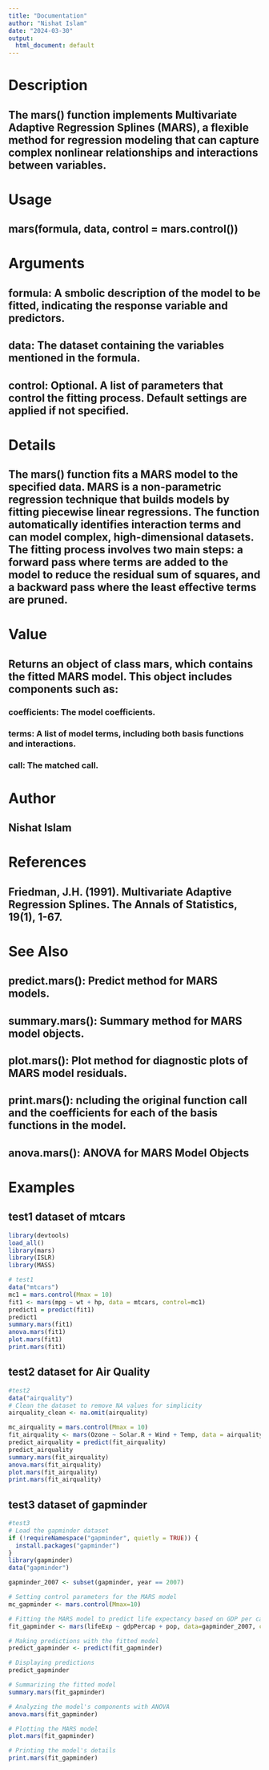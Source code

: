 ```yaml
---
title: "Documentation"
author: "Nishat Islam"
date: "2024-03-30"
output:
  html_document: default
---
```

# Description
## The mars() function implements Multivariate Adaptive Regression Splines (MARS), a flexible method for regression modeling that can capture complex nonlinear relationships and interactions between variables.

# Usage
## mars(formula, data, control = mars.control())

# Arguments
## formula: A smbolic description of the model to be fitted, indicating the response variable and predictors.
## data: The dataset containing the variables mentioned in the formula.
## control: Optional. A list of parameters that control the fitting process. Default settings are applied if not specified.

# Details
## The mars() function fits a MARS model to the specified data. MARS is a non-parametric regression technique that builds models by fitting piecewise linear regressions. The function automatically identifies interaction terms and can model complex, high-dimensional datasets. The fitting process involves two main steps: a forward pass where terms are added to the model to reduce the residual sum of squares, and a backward pass where the least effective terms are pruned.

# Value
## Returns an object of class mars, which contains the fitted MARS model. This object includes components such as:

### coefficients: The model coefficients.
### terms: A list of model terms, including both basis functions and interactions.
### call: The matched call.

# Author
## Nishat Islam

# References
## Friedman, J.H. (1991). Multivariate Adaptive Regression Splines. The Annals of Statistics, 19(1), 1-67.

# See Also
## predict.mars(): Predict method for MARS models.
## summary.mars(): Summary method for MARS model objects.
## plot.mars(): Plot method for diagnostic plots of MARS model residuals.
## print.mars(): ncluding the original function call and the coefficients for each of the basis functions in the model. 
## anova.mars(): ANOVA for MARS Model Objects

# Examples
## test1 dataset of mtcars
```r
library(devtools)
load_all()
library(mars)
library(ISLR)
library(MASS)

# test1
data("mtcars")
mc1 = mars.control(Mmax = 10)
fit1 <- mars(mpg ~ wt + hp, data = mtcars, control=mc1)
predict1 = predict(fit1)
predict1
summary.mars(fit1)
anova.mars(fit1)
plot.mars(fit1)
print.mars(fit1)

```

## test2 dataset for Air Quality
```r
#test2
data("airquality")
# Clean the dataset to remove NA values for simplicity
airquality_clean <- na.omit(airquality)

mc_airquality = mars.control(Mmax = 10)
fit_airquality <- mars(Ozone ~ Solar.R + Wind + Temp, data = airquality_clean, control=mc_airquality)
predict_airquality = predict(fit_airquality)
predict_airquality
summary.mars(fit_airquality)
anova.mars(fit_airquality)
plot.mars(fit_airquality)
print.mars(fit_airquality)

```

## test3 dataset of gapminder
```r
#test3
# Load the gapminder dataset
if (!requireNamespace("gapminder", quietly = TRUE)) {
  install.packages("gapminder")
}
library(gapminder)
data("gapminder")

gapminder_2007 <- subset(gapminder, year == 2007)

# Setting control parameters for the MARS model
mc_gapminder <- mars.control(Mmax=10)

# Fitting the MARS model to predict life expectancy based on GDP per capita and population
fit_gapminder <- mars(lifeExp ~ gdpPercap + pop, data=gapminder_2007, control=mc_gapminder)

# Making predictions with the fitted model
predict_gapminder <- predict(fit_gapminder)

# Displaying predictions
predict_gapminder

# Summarizing the fitted model
summary.mars(fit_gapminder)

# Analyzing the model's components with ANOVA
anova.mars(fit_gapminder)

# Plotting the MARS model
plot.mars(fit_gapminder)

# Printing the model's details
print.mars(fit_gapminder)


```






